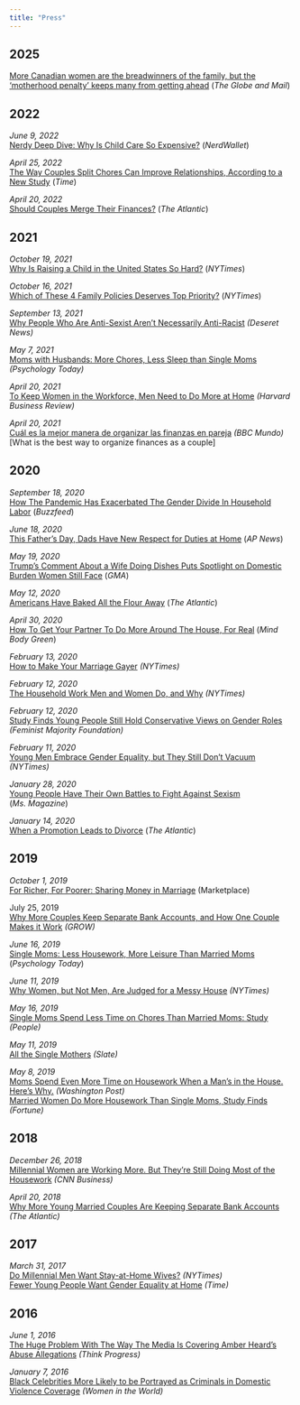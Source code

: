 ```yaml
---
title: "Press"
---
```


## **2025**

[More Canadian women are the breadwinners of the family, but the ‘motherhood penalty’ keeps many from getting ahead](https://www.theglobeandmail.com/business/article-more-canadian-women-are-the-breadwinners-of-the-family-but-the/){target="_blank"} (*The Globe and Mail*)\

## **2022**

*June 9, 2022*\
[Nerdy Deep Dive: Why Is Child Care So Expensive?](http://www.nerdwallet.com/article/finance/smart-money-podcast-nerdy-deep-dive-why-is-child-care-so-expensive){target="_blank"} (*NerdWallet*)\

*April 25, 2022*\
[The Way Couples Split Chores Can Improve Relationships, According to a New Study](https://time.com/6168794/sharing-chores-can-improve-relationships-study/){target="_blank"} (*Time*)\

*April 20, 2022*\
[Should Couples Merge Their Finances?](https://www.theatlantic.com/family/archive/2022/04/how-couples-should-manage-finances-hybrid-model/629607/){target="_blank"} (*The Atlantic*)\

## **2021**

*October 19, 2021*\
[Why Is Raising a Child in the United States So Hard?](https://www.nytimes.com/2021/10/19/opinion/child-care-biden-pre-k.html){target="_blank"} (*NYTimes*)\

*October 16, 2021*\
[Which of These 4 Family Policies Deserves Top Priority?](http://www.nytimes.com/2021/10/13/upshot/of-four-family-policies-in-democrats-bill-which-is-most-important.html){target="_blank"} (*NYTimes*)\

*September 13, 2021*\
[Why People Who Are Anti-Sexist Aren't Necessarily Anti-Racist](https://www.deseret.com/2021/9/12/22663552/general-social-survey-says-acceptance-of-gender-equality-race-equity-moved-at-different-paces-racism){target="_blank"} *(Deseret News)*\

*May 7, 2021*\
[Moms with Husbands: More Chores, Less Sleep than Single Moms](https://www.psychologytoday.com/us/blog/living-single/202105/moms-husbands-more-chores-less-sleep-single-moms){target="_blank"} *(Psychology Today)*\

*April 20, 2021*\
[To Keep Women in the Workforce, Men Need to Do More at Home](https://hbr.org/2021/04/to-keep-women-in-the-workforce-men-need-to-do-more-at-home){target="_blank"} *(Harvard Business Review)*\

*April 20, 2021*\
[Cuál es la mejor manera de organizar las finanzas en pareja](https://www.bbc.com/mundo/noticias-56781147){target="_blank"} *(BBC Mundo)*\
\[What is the best way to organize finances as a couple\]\

## **2020**

*September 18, 2020*\
[How The Pandemic Has Exacerbated The Gender Divide In Household Labor](https://www.buzzfeednews.com/article/elaminabdelmahmoud/parenting-dads-gender-gap){target="_blank"} (*Buzzfeed*)\

*June 18, 2020*\
[This Father's Day, Dads Have New Respect for Duties at Home](https://apnews.com/89725bd615f8ccb19c4b961d9c1adb1a){target="_blank"} (*AP News*)\

*May 19, 2020*\
[Trump's Comment About a Wife Doing Dishes Puts Spotlight on Domestic Burden Women Still Face](http://www.goodmorningamerica.com/news/story/trumps-comment-wife-dishes-puts-spotlight-domestic-burden-70766958){target="_blank"} (*GMA*)\

*May 12, 2020*\
[Americans Have Baked All the Flour Away](https://www.theatlantic.com/health/archive/2020/05/why-theres-no-flour-during-coronavirus/611527/){target="_blank"} (*The Atlantic*)\

*April 30, 2020*\
[How To Get Your Partner To Do More Around The House, For Real](https://www.mindbodygreen.com/articles/how-to-get-your-partner-to-do-their-fair-share-of-household-chores){target="_blank"} (*Mind Body Green*)\

*February 13, 2020*\
[How to Make Your Marriage Gayer](https://www.nytimes.com/2020/02/13/opinion/sunday/marriage-housework-gender-happiness.html){target="_blank"} *(NYTimes)*\

*February 12, 2020*\
[The Household Work Men and Women Do, and Why](https://www.nytimes.com/2020/02/12/us/the-household-work-men-and-women-do-and-why.html){target="_blank"} *(NYTimes)*\

*February 12, 2020*\
[Study Finds Young People Still Hold Conservative Views on Gender Roles](http://feminist.org/blog/index.php/2020/02/12/study-finds-young-people-still-hold-conservative-views-on-gender-roles/){target="_blank"} *(Feminist Majority Foundation)*\

*February 11, 2020*\
[Young Men Embrace Gender Equality, but They Still Don't Vacuum](https://t.co/Vy11Xp2WEF?amp=1){target="_blank"} *(NYTimes)*\

*January 28, 2020*\
[Young People Have Their Own Battles to Fight Against Sexism](https://msmagazine.com/2020/01/28/young-people-have-their-own-battles-to-fight-against-sexism/){target="_blank"} (*Ms. Magazine*)\

*January 14, 2020*\
[When a Promotion Leads to Divorce](https://www.theatlantic.com/ideas/archive/2020/01/whos-afraid-of-ambitious-women/604855/){target="_blank"} (*The Atlantic*)\

## **2019**

*October 1, 2019*\
[For Richer, For Poorer: Sharing Money in Marriage](https://www.marketplace.org/2019/09/30/for-richer-for-poorer-sharing-money-in-marriage/){target="_blank"} (Marketplace)\

​July 25, 2019\
[Why More Couples Keep Separate Bank Accounts, and How One Couple Makes it Work](https://grow.acorns.com/why-more-couples-keep-separate-bank-accounts/){target="_blank"} *(GROW)*\

*June 16, 2019*\
[Single Moms: Less Housework, More Leisure Than Married Moms](https://www.psychologytoday.com/us/blog/living-single/201906/single-moms-less-housework-more-leisure-married-moms){target="_blank"} (*Psychology Today*)\

*June 11, 2019*\
[Why Women, but Not Men, Are Judged for a Messy House](https://www.nytimes.com/2019/06/11/upshot/why-women-but-not-men-are-judged-for-a-messy-house.html){target="_blank"} *(NYTimes)*\

*May 16, 2019*\
[Single Moms Spend Less Time on Chores Than Married Moms: Study](https://people.com/parents/single-moms-spend-less-time-on-housework-than-married-moms/){target="_blank"} *(People)*\

*May 11, 2019*\
[All the Single Mothers](https://slate.com/human-interest/2019/05/single-moms-fewer-chores-free-time-married.html){target="_blank"} *(Slate)*\

*May 8, 2019*\
[Moms Spend Even More Time on Housework When a Man's in the House. Here's Why.](https://www.washingtonpost.com/opinions/moms-spend-even-more-time-on-housework-when-a-mans-in-the-house-heres-why/2019/05/08/319da006-71ba-11e9-8be0-ca575670e91c_story.html){target="_blank"} *(Washington Post)*\
[Married Women Do More Housework Than Single Moms, Study Finds](http://fortune.com/2019/05/08/married-single-moms-housework/){target="_blank"} *(Fortune)*

## **2018**

*December 26, 2018*\
[Millennial Women are Working More. But They're Still Doing Most of the Housework](https://cnn.it/2RkBv3e){target="_blank"} *(CNN Business)*\

*April 20, 2018*\
[Why More Young Married Couples Are Keeping Separate Bank Accounts](https://www.theatlantic.com/family/archive/2018/04/young-couples-separate-bank-accounts/558473/){target="_blank"} *(The Atlantic)*\

## **2017**

*March 31, 2017*\
[Do Millennial Men Want Stay-at-Home Wives?](https://www.nytimes.com/2017/03/31/opinion/sunday/do-millennial-men-want-stay-at-home-wives.html?_r=0){target="_blank"} *(NYTimes)*\
[Fewer Young People Want Gender Equality at Home](http://time.com/4718281/fewer-young-people-want-gender-equality-at-home/){target="_blank"} *(Time)*

## **2016**

*June 1, 2016*\
[The Huge Problem With The Way The Media Is Covering Amber Heard's Abuse Allegations](https://thinkprogress.org/the-huge-problem-with-the-way-the-media-is-covering-amber-heards-abuse-allegations-b7bf4624b87c/){target="_blank"} *(Think Progress)*\

*January 7, 2016*\
[Black Celebrities More Likely to be Portrayed as Criminals in Domestic Violence Coverage](https://womenintheworld.com/2016/01/07/black-celebrities-more-likely-to-be-portrayed-as-criminals-in-domestic-violence-coverage/){target="_blank"} *(Women in the World)*\
